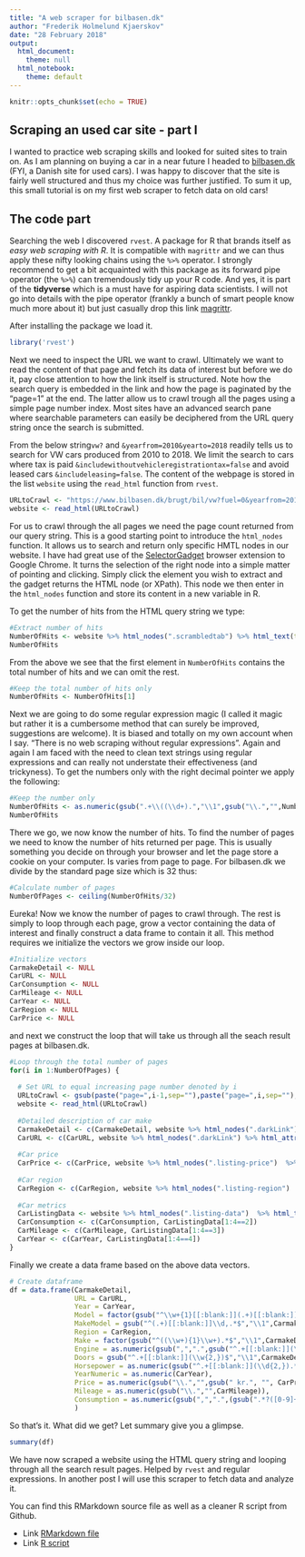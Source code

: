 ```yaml
---
title: "A web scraper for bilbasen.dk"
author: "Frederik Holmelund Kjaerskov"
date: "28 February 2018"
output: 
  html_document: 
    theme: null
  html_notebook: 
    theme: default
---
```


```r
knitr::opts_chunk$set(echo = TRUE)
```

## Scraping an used car site - part I

I wanted to practice web scraping skills and looked for suited sites to train on. As I am planning on buying a car in a near future I headed to [bilbasen.dk](http://www.bilbasen.dk) (FYI, a Danish site for used cars). I was happy to discover that the site is fairly well structured and thus my choice was further justified. To sum it up, this small tutorial is on my first web scraper to fetch data on old cars!

## The code part
Searching the web I discovered `rvest`. A package for R that brands itself as *easy web scraping with R*. It is compatible with `magrittr` and we can thus apply these nifty looking chains using the `%>%` operator. I strongly recommend to get a bit acquainted with this package as its forward pipe operator (the `%>%`) can tremendously tidy up your R code. And yes, it is part of the **tidyverse** which is a must have for aspiring data scientists. I will not go into details with the pipe operator (frankly a bunch of smart people know much more about it) but just casually drop this link [magrittr](http://magrittr.tidyverse.org/).

After installing the package we load it.

```r
library('rvest')
```

Next we need to inspect the URL we want to crawl. Ultimately we want to read the content of that page and fetch its data of interest but before we do it, pay close attention to how the link itself is structured. Note how the search query is embedded in the link and how the page is paginated by the "page=1" at the end. The latter allow us to crawl trough all the pages using a simple page number index. Most sites have an advanced search pane where searchable parameters can easily be deciphered from the URL query string once the search is submitted. 

From the below string`vw?` and `&yearfrom=2010&yearto=2018` readily tells us to search for VW cars produced from 2010 to 2018. We limit the search to cars where tax is paid `&includewithoutvehicleregistrationtax=false` and avoid leased cars `&includeleasing=false`. The content of the webpage is stored in the list `website` using the `read_html` function from `rvest`.

```r
URLtoCrawl <- "https://www.bilbasen.dk/brugt/bil/vw?fuel=0&yearfrom=2010&yearto=2018&pricefrom=0&priceto=10000000&mileagefrom=-1&mileageto=10000001&zipcode=0000&includeengroscvr=false&includesellforcustomer=true&includewithoutvehicleregistrationtax=false&includeleasing=false&page=1"
website <- read_html(URLtoCrawl)
```
For us to crawl through the all pages we need the page count returned from our query string. This is a good starting point to introduce the `html_nodes` function. It allows us to search and return only specific HMTL nodes in our website. I have had great use of the [SelectorGadget](http://selectorgadget.com/) browser extension to Google Chrome. It turns the selection of the right node into a simple matter of pointing and clicking. Simply click the element you wish to extract and the gadget returns the HTML node (or XPath). This node we then enter in the `html_nodes` function and store its content in a new variable in R. 

To get the number of hits from the HTML query string we type:
```r
#Extract number of hits
NumberOfHits <- website %>% html_nodes(".scrambledtab") %>% html_text(trim = TRUE)
NumberOfHits
```
From the above we see that the first element in `NumberOfHits` contains the total number of hits and we can omit the rest. 

```r
#Keep the total number of hits only
NumberOfHits <- NumberOfHits[1]
```

Next we are going to do some regular expression magic (I called it magic but rather it is a cumbersome method that can surely be improved, suggestions are welcome). It is biased and totally on my own account when I say. "There is no web scraping without regular expressions". Again and again I am faced with the need to clean text strings using regular expressions and can really not understate their effectiveness (and trickyness). To get the numbers only with the right decimal pointer we apply the following:

```r
#Keep the number only
NumberOfHits <- as.numeric(gsub(".+\\((\\d+).","\\1",gsub("\\.","",NumberOfHits)))
NumberOfHits
```
There we go, we now know the number of hits. To find the number of pages we need to know the number of hits returned per page. This is usually something you decide on through your browser and let the page store a cookie on your computer. Is varies from page to page. For bilbasen.dk we divide by the standard page size which is 32 thus:

```r
#Calculate number of pages
NumberOfPages <- ceiling(NumberOfHits/32)
```

Eureka! Now we know the number of pages to crawl through. The rest is simply to loop through each page, grow a vector containing the data of interest and finally construct a data frame to contain it all. 
This method requires we initialize the vectors we grow inside our loop. 

```r
#Initialize vectors
CarmakeDetail <- NULL
CarURL <- NULL
CarConsumption <- NULL
CarMileage <- NULL
CarYear <- NULL
CarRegion <- NULL
CarPrice <- NULL
```
and next we construct the loop that will take us through all the seach result pages at bilbasen.dk.

```r
#Loop through the total number of pages
for(i in 1:NumberOfPages) {
  
  # Set URL to equal increasing page number denoted by i
  URLtoCrawl <- gsub(paste("page=",i-1,sep=""),paste("page=",i,sep=""),URLtoCrawl)
  website <- read_html(URLtoCrawl)
  
  #Detailed description of car make
  CarmakeDetail <- c(CarmakeDetail, website %>% html_nodes(".darkLink") %>% html_text(trim = TRUE))
  CarURL <- c(CarURL, website %>% html_nodes(".darkLink") %>% html_attr("href"))
  
  #Car price
  CarPrice <- c(CarPrice, website %>% html_nodes(".listing-price")  %>% html_text(trim = TRUE))
  
  #Car region
  CarRegion <- c(CarRegion, website %>% html_nodes(".listing-region")  %>% html_text(trim = TRUE))
  
  #Car metrics
  CarListingData <- website %>% html_nodes(".listing-data")  %>% html_text(trim = TRUE)
  CarConsumption <- c(CarConsumption, CarListingData[1:4==2])
  CarMileage <- c(CarMileage, CarListingData[1:4==3])
  CarYear <- c(CarYear, CarListingData[1:4==4])
}
```

Finally we create a data frame based on the above data vectors. 

```R
# Create dataframe
df = data.frame(CarmakeDetail,
                URL = CarURL,
                Year = CarYear,
                Model = factor(gsub("^\\w+{1}[[:blank:]](.+)[[:blank:]]\\d,.*$","\\1",CarmakeDetail)),
                MakeModel = gsub("^(.+)[[:blank:]]\\d,.*$","\\1",CarmakeDetail),
                Region = CarRegion, 
                Make = factor(gsub("^((\\w+){1}\\w+).*$","\\1",CarmakeDetail)),
                Engine = as.numeric(gsub(",",".",gsub("^.+[[:blank:]](\\d,\\d+).*$","\\1",CarmakeDetail))),
                Doors = gsub("^.+[[:blank:]](\\w{2,})$","\\1",CarmakeDetail),
                Horsepower = as.numeric(gsub("^.+[[:blank:]](\\d{2,}).*$","\\1",CarmakeDetail)),
                YearNumeric = as.numeric(CarYear),
                Price = as.numeric(gsub("\\.","",gsub(" kr.", "", CarPrice))),
                Mileage = as.numeric(gsub("\\.","",CarMileage)),
                Consumption = as.numeric(gsub(",",".",(gsub(".*?([0-9]+,[0-9]).*", "\\1", CarConsumption))))
                )
```

So that's it. What did we get? Let summary give you a glimpse. 

```r
summary(df)
```

We have now scraped a website using the HTML query string and looping through all the search result pages. Helped by `rvest` and regular expressions. In another post I will use this scraper to fetch data and analyze it. 

You can find this RMarkdown source file as well as a cleaner R script from Github.

* Link [RMarkdown file](https://github.com/kjaerskov/Bilbasen/blob/master/ScrapeBilbasen.Rmd)
* Link [R script](https://github.com/kjaerskov/Bilbasen/blob/master/CrawlBilbasen.R)
